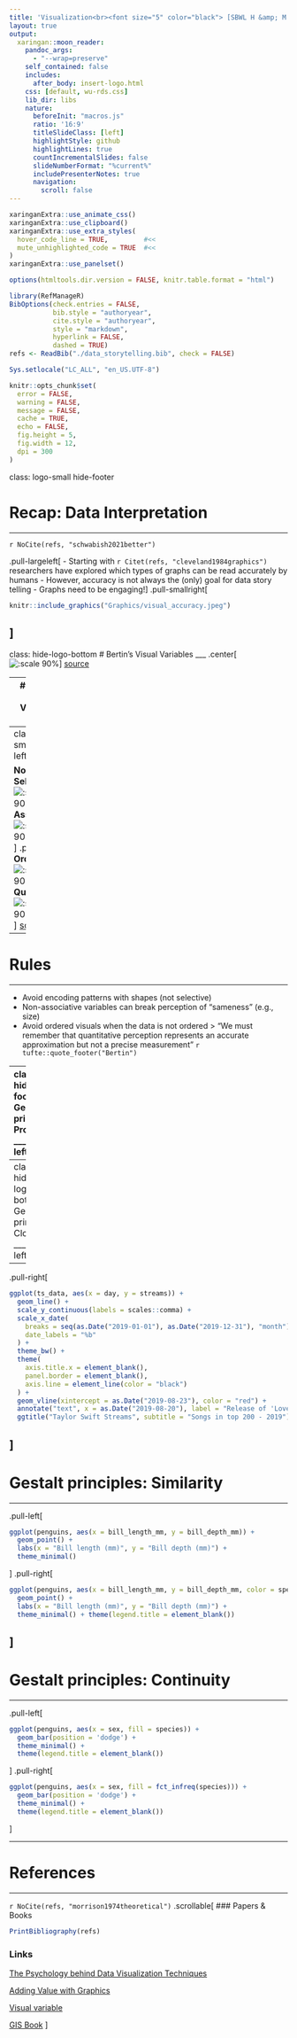 ```yaml
---
title: 'Visualization<br><font size="5" color="black"> [SBWL H &amp; M: Data-based Storytelling](https://danielw2904.github.io/data-based-storytelling/)</font>'
layout: true
output:
  xaringan::moon_reader:
    pandoc_args: 
      - "--wrap=preserve"
    self_contained: false 
    includes:
      after_body: insert-logo.html
    css: [default, wu-rds.css]
    lib_dir: libs
    nature:
      beforeInit: "macros.js"
      ratio: '16:9'
      titleSlideClass: [left]
      highlightStyle: github
      highlightLines: true
      countIncrementalSlides: false
      slideNumberFormat: "%current%"
      includePresenterNotes: true
      navigation:
        scroll: false
---
```


```r
xaringanExtra::use_animate_css()
xaringanExtra::use_clipboard()
xaringanExtra::use_extra_styles(
  hover_code_line = TRUE,         #<<
  mute_unhighlighted_code = TRUE  #<<
)
xaringanExtra::use_panelset()
```

```r
options(htmltools.dir.version = FALSE, knitr.table.format = "html")
```

```r
library(RefManageR)
BibOptions(check.entries = FALSE,
           bib.style = "authoryear",
           cite.style = "authoryear",
           style = "markdown",
           hyperlink = FALSE,
           dashed = TRUE)
refs <- ReadBib("./data_storytelling.bib", check = FALSE)
```

```r
Sys.setlocale("LC_ALL", "en_US.UTF-8")
```

```r
knitr::opts_chunk$set(
  error = FALSE,
  warning = FALSE,
  message = FALSE,
  cache = TRUE,
  echo = FALSE,
  fig.height = 5,
  fig.width = 12,
  dpi = 300
)
```


class: logo-small hide-footer

# Recap: Data Interpretation
___
`r NoCite(refs, "schwabish2021better")`

.pull-largeleft[
- Starting with `r Citet(refs, "cleveland1984graphics")` researchers have explored which types of graphs can be read accurately by humans
- However, accuracy is not always the (only) goal for data story telling
- Graphs need to be engaging!
]
.pull-smallright[
```r
knitr::include_graphics("Graphics/visual_accuracy.jpeg")
```
]
---
class: hide-logo-bottom
# Bertin's Visual Variables 
___
.center[
![:scale 90%](Graphics/visual_variables.png)
]
[source](https://towardsdatascience.com/the-psychology-behind-data-visualization-techniques-68ef12865720)

---
# Bertin's Visual Variables
___

- **Selective**: easy to distinguish categories of symbols <br> e.g., red dots, blue dots but not shape
- **Associative**: no difference in importance/ does not change visibility <br> e.g., red dots, blue dots
- **Ordered**: Shows an ordering <br> e.g., large dot, small dot but not shape
- **Quantitative**: Can express ratios <br> large dot, small dot 
---
class: logo-small
.pull-left[

**Not Selective**
![:scale 90%](Graphics/shape_visual.png)
**Associative**
![:scale 90%](Graphics/associative.png)
]
.pull-right[
**Ordered**
![:scale 90%](Graphics/ordered.png)
**Quantitative**
![:scale 90%](Graphics/size_quantitative.png)
]
[source](https://www.axismaps.com/guide/visual-variables)
---
# Rules
___

- Avoid encoding patterns with shapes (not selective)
- Non-associative variables can break perception of "sameness" (e.g., size)
- Avoid ordered visuals when the data is not ordered
> “We must remember that quantitative perception represents an accurate approximation but not a precise measurement”
`r tufte::quote_footer("Bertin")`

---
class: hide-footer
# Gestalt principles: Proximity
___
.pull-left[
```r
library(palmerpenguins)
library(tidyverse)
ggplot(penguins, aes(x = species, fill = fct_infreq(sex))) + 
  geom_bar(position = 'dodge') +
  theme_minimal()+
  theme(legend.title = element_blank())
```
]
.pull-right[
```r
ggplot(penguins, aes(x = sex, fill = fct_infreq(species))) + 
  geom_bar(position = 'dodge') +
  theme_minimal() +
  theme(legend.title = element_blank())
```
]
???
Proximity is primary grouping aesthetic
---
class: hide-logo-bottom
# Gestalt principles: Closure
___
.pull-left[
```r
options(scipen = 99999)
charts <- read_csv("charts_global_at.csv")
ts <- str_detect(tolower(charts$artistName), "taylor swift")
charts_ts <- charts[ts, ]
ts_data <- filter(charts_ts, format(day, "%Y") == "2019" & region == "global") %>%
  group_by(day) %>%
  mutate(streams = sum(streams))
ts_data_missing <- ts_data
ts_data_missing$streams[ts_data_missing$day >= as.Date("2019-08-20") & ts_data_missing$day <= as.Date("2019-09-20")] <- NA
ggplot(ts_data_missing, aes(x = day, y = streams)) +
  geom_line() +
  scale_y_continuous(labels = scales::comma) +
  scale_x_date(
    breaks = seq(as.Date("2019-01-01"), as.Date("2019-12-31"), "month"),
    date_labels = "%b"
  ) +
  theme_bw() +
  theme(
    axis.title.x = element_blank(),
    panel.border = element_blank(),
    axis.line = element_line(color = "black")
  ) +
  scale_y_continuous(labels = scales::comma) +
  ggtitle("Taylor Swift Streams", subtitle = "Songs in top 200 - 2019")
```
]
--
.pull-right[
```r
ggplot(ts_data, aes(x = day, y = streams)) +
  geom_line() +
  scale_y_continuous(labels = scales::comma) +
  scale_x_date(
    breaks = seq(as.Date("2019-01-01"), as.Date("2019-12-31"), "month"),
    date_labels = "%b"
  ) +
  theme_bw() +
  theme(
    axis.title.x = element_blank(),
    panel.border = element_blank(),
    axis.line = element_line(color = "black")
  ) +
  geom_vline(xintercept = as.Date("2019-08-23"), color = "red") +
  annotate("text", x = as.Date("2019-08-20"), label = "Release of 'Lover'", y = 41500000, colour = "red", hjust=1) +
  ggtitle("Taylor Swift Streams", subtitle = "Songs in top 200 - 2019")
```
]
---
# Gestalt principles: Similarity
___

.pull-left[
```r
ggplot(penguins, aes(x = bill_length_mm, y = bill_depth_mm)) + 
  geom_point() +
  labs(x = "Bill length (mm)", y = "Bill depth (mm)") +
  theme_minimal()
```
]
.pull-right[
```r
ggplot(penguins, aes(x = bill_length_mm, y = bill_depth_mm, color = species)) + 
  geom_point() +
  labs(x = "Bill length (mm)", y = "Bill depth (mm)") +
  theme_minimal() + theme(legend.title = element_blank())
```
]
---
# Gestalt principles: Continuity
___

.pull-left[
```r
ggplot(penguins, aes(x = sex, fill = species)) + 
  geom_bar(position = 'dodge') +
  theme_minimal() +
  theme(legend.title = element_blank())
```
]
.pull-right[
```r
ggplot(penguins, aes(x = sex, fill = fct_infreq(species))) + 
  geom_bar(position = 'dodge') +
  theme_minimal() +
  theme(legend.title = element_blank())
```
]


---
# References
___
`r NoCite(refs, "morrison1974theoretical")`
.scrollable[
### Papers & Books

```r
PrintBibliography(refs)
```

### Links

[The Psychology behind Data Visualization Techniques](https://towardsdatascience.com/the-psychology-behind-data-visualization-techniques-68ef12865720)

[Adding Value with Graphics](https://www.cedricscherer.com/slides/BiB_2022_EffectiveDataCommunication.pdf)

[Visual variable](http://wiki.gis.com/wiki/index.php/Visual_variable)

[GIS Book](https://volaya.github.io/gis-book/en/Visualization.html)
]
